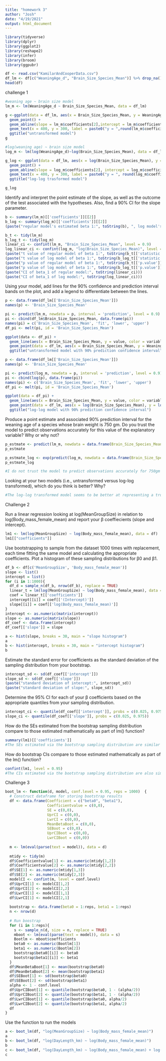 ```yaml
---
title: "homework 3"
author: "Josh"
date: "4/19/2021"
output: html_document
---
```


```r
library(tidyverse)
library(dplyr)
library(ggplot2)
library(reshape2)
library(infer)
library(broom)
library(ggpubr)
```

```r
df <- read.csv("KamilarAndCooperData.csv")
df_lm <- df[c("WeaningAge_d", "Brain_Size_Species_Mean")] %>% drop_na()
head(df)
```

challenge 1
```r
#weaning age ~ brain size model
lm_m <- lm(WeaningAge_d ~ Brain_Size_Species_Mean, data = df_lm)

g <-ggplot(data = df_lm, aes(x = Brain_Size_Species_Mean, y = WeaningAge_d)) + 
  geom_point() +
  geom_abline(slope = lm_m$coefficients[2],intercept = lm_m$coefficients[1]) +
  geom_text(x = 400, y = 300, label = paste0("y = ",round(lm_m$coefficients[2], digits = 2), "x + ", round(lm_m$coefficients[1],digits = 2))) +
  ggtitle("untransformed model") 
g
```

```r
#log(weaning age) ~ brain size model
log_m <- lm(log(WeaningAge_d)~log(Brain_Size_Species_Mean), data = df_lm)

g_log <- ggplot(data = df_lm, aes(x = log(Brain_Size_Species_Mean), y = log(WeaningAge_d))) + 
  geom_point() +
  geom_abline(slope = log_m$coefficients[2], intercept = log_m$coefficients[1])+
  geom_text(x = 400, y = 300, label = paste0("y = ", round(log_m$coefficients[2], digits = 2),"x + ",round(log_m$coefficients[1],digits = 2)))+
  ggtitle("log-log trasformed model") 

g_log
```

Identify and interpret the point estimate of the slope, as well as the outcome of the test associated with the hypotheses. Also, find a 90% CI for the slope parameter.

```r
b <- summary(lm_m)[['coefficients']][[2]]
b_log <- summary(log_m)[['coefficients']][[2]]
(paste("regular model's estimated beta 1:", toString(b), ", log model's estimated beta 1:", toString(b_log)))
```

```r
b_t <- tidy(lm_m)
b_log_t <- tidy(log_m)
linear_ci <- confint(lm_m, "Brain_Size_Species_Mean", level = 0.9)
log_linear_ci <- confint(log_m, "log(Brain_Size_Species_Mean)", level = 0.9)
(paste("t value of regular model of beta 1:", toString(b_t[['statistic']][[2]])))
(paste("t value of log model of beta 1:", toString(b_log_t[['statistic']][[2]])))
(paste("p value of regular model of beta 1:", toString(b_t[['p.value']][[2]])))
(paste("p value of log model of beta 1:", toString(b_log_t[['p.value']][[2]])))
(paste("CI of beta_1 of regular model:", toString(linear_ci)))
(paste("CI of beta_1 of log model:", toString(log_linear_ci)))
```

Using your model, add lines for the 90% confidence and prediction interval bands on the plot, and add a legend to differentiate between the lines.
```r
p <- data.frame(df_lm[['Brain_Size_Species_Mean']])
names(p) <- 'Brain_Size_Species_Mean'

pi <- predict(lm_m, newdata = p, interval = 'prediction', level = 0.9)
pi <- cbind(df_lm$Brain_Size_Species_Mean, data.frame(pi))
names(pi) = c('Brain_Size_Species_Mean', 'fit', 'lower', 'upper')
df_pi <- melt(pi, id = 'Brain_Size_Species_Mean')

ggplot(data <- df_pi) + 
  geom_line(aes(x = Brain_Size_Species_Mean, y = value, color = variable)) + 
  geom_point(data = df_lm, aes(x = Brain_Size_Species_Mean, y = WeaningAge_d))+
  ggtitle("untransformed model with 90% prediction confidence interval")
```

```r
p <- data.frame(df_lm[['Brain_Size_Species_Mean']])
names(p) <- 'Brain_Size_Species_Mean'

pi <- predict(log_m, newdata = p, interval = 'prediction', level = 0.9)
pi <- cbind(log(p), data.frame(pi))
names(pi) <- c('Brain_Size_Species_Mean', 'fit', 'lower', 'upper')
df_pi <- melt(pi, id = 'Brain_Size_Species_Mean')

ggplot(data = df_pi) + 
  geom_line(aes(x = Brain_Size_Species_Mean, y = value, color = variable)) + 
  geom_point(data = df_lm, aes(x = log(Brain_Size_Species_Mean), y = log(WeaningAge_d))) + 
  ggtitle("log-log model with 90% prediction confidence interval")
```

Produce a point estimate and associated 90% prediction interval for the weaning age of a species whose brain weight is 750 gm. Do you trust the model to predict observations accurately for this value of the explanatory variable? Why or why not?
```r
p_estmate <- predict(lm_m, newdata = data.frame(Brain_Size_Species_Mean = 750), interval = 'confidence', level = 0.9)
p_estmate

p_estmate_log <- exp(predict(log_m, newdata = data.frame(Brain_Size_Species_Mean = 750), interval = 'confidence', level = 0.9))
p_estmate_log

#I do not trust the model to predict observations accurately for 750gm as most of the data is far away from the mean of the X.
```

Looking at your two models (i.e., untransformed versus log-log transformed), which do you think is better? Why?
```r
#The log-log transformed model seems to be better at representing a true minimization residuals and a normal distribution of data points at all values of the explanatory variable plotted.
```


Challenge 2

Run a linear regression looking at log(MeanGroupSize) in relation to log(Body_mass_female_mean) and report your β coeffiecients (slope and intercept).
```r
lm1 <- lm(log(MeanGroupSize) ~ log(Body_mass_female_mean), data = df)
lm1[["coefficients"]]
```

Use bootstrapping to sample from the dataset 1000 times with replacement, each time fitting the same model and calculating the appropriate coefficients. Plot a histogram of these sampling distributions for β0 and β1.
```r
df_b <- df[c('MeanGroupSize', 'Body_mass_female_mean')] 
slope <- list()
intercept = list()
for (i in 1:1000){
  df_d = sample_n(df_b, nrow(df_b), replace = TRUE)
  linear_t = lm(log(MeanGroupSize) ~ log(Body_mass_female_mean), data = df_d)
  coef = linear_t[['coefficients']]
  intercept[[i]] = coef[['(Intercept)']]
  slope[[i]] = coef[['log(Body_mass_female_mean)']]
}
intercept <- as.numeric(matrix(intercept))
slope <- as.numeric(matrix(slope))
df_coef <- data.frame(intercept)
df_coef[['slope']] = slope

a <- hist(slope, breaks = 30, main = "slope histogram")
a
b <- hist(intercept, breaks = 30, main = "intercept histogram")
b
```
Estimate the standard error for coefficients as the standard deviation of the sampling distribution from your bootstrap.

```r
intercept_sd <- sd(df_coef[['intercept']])
slope_sd <- sd(df_coef[['slope']])
(paste("standard deviation of intercept:", intercept_sd))
(paste("standard deviation of slope:", slope_sd))
```

Determine the 95% CI for each of your β coefficients based on the appropriate quantiles from your sampling distribution.
```r
intercept_ci <- quantile(df_coef[['intercept']], probs = c(0.025, 0.975))
slope_ci <- quantile(df_coef[['slope']], probs = c(0.025, 0.975))
```

How do the SEs estimated from the bootstrap sampling distribution compare to those estimated mathematically as part of lm() function?
```r
summary(lm1)[['coefficients']]
#The SEs estimated via the bootstrap sampling distribution are similar to those estimated via the lm() function. 
```

How do bootstrap CIs compare to those estimated mathematically as part of the lm() function?
```r
confint(lm1, level = 0.95)
#The CIs estimated via the bootstrap sampling distribution are also similar to those estimated via the lm() function.
```

Challenge 3
```r
boot_lm <- function(d, model, conf.level = 0.95, reps = 1000)  {
  # Construct dataframe for storing bootstrap results
  df <- data.frame(Coefficient = c("beta0", "beta1"),
                   Coefficientvalue = c(0,0),
                   SE = c(0,0), 
                   UprCI = c(0,0), 
                   LwrCI = c(0,0),
                   MeanBetaBoot = c(0,0), 
                   SEBoot = c(0,0), 
                   UprCIBoot = c(0,0), 
                   LwrCIBoot = c(0,0))
  
  m <- lm(eval(parse(text = model)), data = d)
  
  mtidy <- tidy(m)
  df$Coefficientvalue[1] <- as.numeric(mtidy[1,2])
  df$Coefficientvalue[2] <- as.numeric(mtidy[2,2])
  df$SE[1] <- as.numeric(mtidy[1,3])
  df$SE[2] <- as.numeric(mtidy[2,3])
  modelCI <- confint(m, level = conf.level)
  df$UprCI[1] <- modelCI[1,2]
  df$UprCI[2] <- modelCI[2,2]
  df$LwrCI[1] <- modelCI[1,1]
  df$LwrCI[1] <- modelCI[2,1]
  
  bootstrap <- data.frame(beta0 = 1:reps, beta1 = 1:reps)
  n <- nrow(d)
  
  # Run boostrap
  for (i in 1:reps){
    s <- sample_n(d, size = n, replace = TRUE)
    mboot <- lm(eval(parse(text = model)), data = s)
    Bootlm <- mboot$coefficients
    beta0 <- as.numeric(Bootlm[1])
    beta1 <- as.numeric(Bootlm[2])
    bootstrap$beta0[[i]] <- beta0
    bootstrap$beta1[[i]] <- beta1
  }
  df$MeanBetaBoot[1] <- mean(bootstrap$beta0)
  df$MeanBetaBoot[2] <- mean(bootstrap$beta1)
  df$SEBoot[1] <- sd(bootstrap$beta0)
  df$SEBoot[2] <- sd(bootstrap$beta1)
  alpha <- 1 - conf.level
  df$UprCIBoot[1] <- quantile(bootstrap$beta0, 1 - (alpha/2))
  df$UprCIBoot[2] <- quantile(bootstrap$beta1, 1 - (alpha/2))
  df$LwrCIBoot[1] <- quantile(bootstrap$beta0, alpha/2)
  df$LwrCIBoot[2] <- quantile(bootstrap$beta1, alpha/2)
  df
}
```

Use the function to run the models 
```r
a <- boot_lm(df, "log(MeanGroupSize) ~ log(Body_mass_female_mean)")
a
b <- boot_lm(df, "log(DayLength_km) ~ log(Body_mass_female_mean)")
b
c <- boot_lm(df, "log(DayLength_km) ~ log(Body_mass_female_mean) + log(MeanGroupSize)")
c
```
